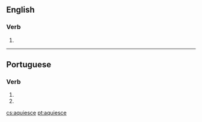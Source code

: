 ==English==

===Verb===
{{head|en}}

# {{misspelling of|acquiesce}}

----

==Portuguese==

===Verb===
{{pt-verb-form}}

# {{pt-verb form of|aquiescer|er|indicative|present|singular|third}}
# {{pt-verb form of|aquiescer|er|imperative|affirmative|singular|second}}

[[cs:aquiesce]]
[[pt:aquiesce]]